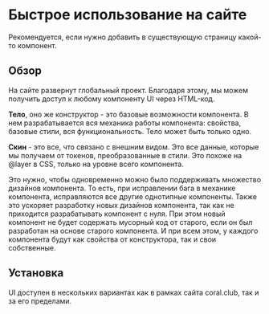 
<Meta title='Руководство/Быстрое использование на сайте'/>

# Быстрое использование на сайте
<Subtitle>
  Рекомендуется, если нужно добавить в существующую страницу какой-то компонент.
</Subtitle>

## Обзор
<p>
  На сайте развернут глобальный проект.
  Благодаря этому, мы можем получить доступ к любому компоненту UI через HTML-код.
</p>
<p>
  <b>Тело</b>, оно же конструктор - это базовые возможности компонента.
  В нем разрабатывается вся механика работы компонента: свойства, базовые стили, вся функциональность.
  Тело может быть только одно.
</p>
<p>
  <b>Скин</b> - это все, что связано с внешним видом. Это все данные, которые мы получаем от токенов,
  преобразованные в стили. Это похоже на @layer в CSS, только на уровне всего компонента.
</p>
<p>
  Это нужно, чтобы одновременно можно было поддерживать множество дизайнов компонента.
  То есть, при исправлении бага в механике компонента, исправляются все другие однотипные компоненты.
  Также это ускоряет разработку новых дизайнов компонента, так как не приходится разрабатывать компонент с нуля.
  При этом новый компонент не будет содержать мусорный код от старого,
  если он был разработан на основе старого компонента.
  И при всем этом, у каждого компонента будут как свойства от конструктора, так и свои собственные.
</p>

## Установка
<p>UI доступен в нескольких вариантах как в рамках сайта coral.club, так и за его пределами.</p>
